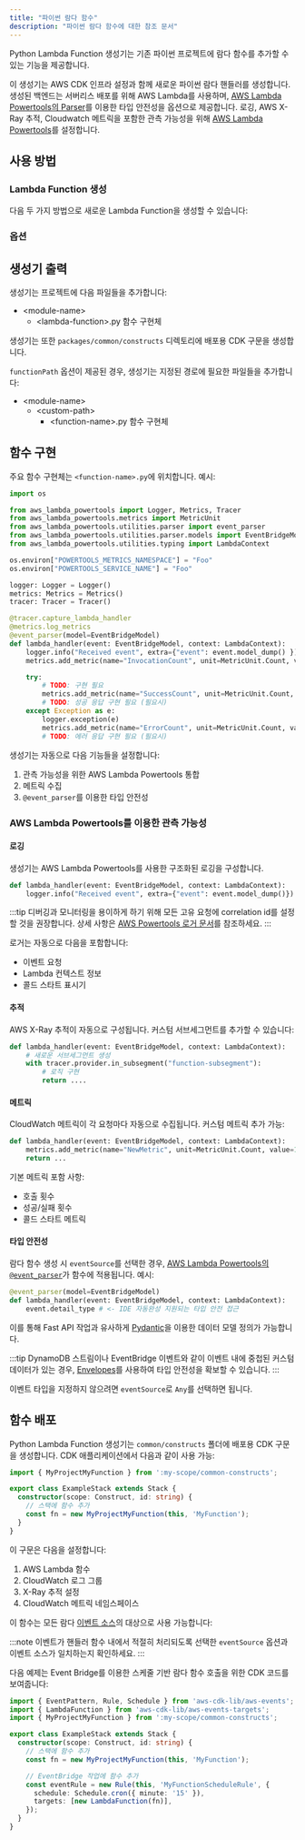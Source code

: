 ```yaml
---
title: "파이썬 람다 함수"
description: "파이썬 람다 함수에 대한 참조 문서"
---
```





Python Lambda Function 생성기는 기존 파이썬 프로젝트에 람다 함수를 추가할 수 있는 기능을 제공합니다.

이 생성기는 AWS CDK 인프라 설정과 함께 새로운 파이썬 람다 핸들러를 생성합니다. 생성된 백엔드는 서버리스 배포를 위해 AWS Lambda를 사용하며, [AWS Lambda Powertools의 Parser](https://docs.powertools.aws.dev/lambda/python/latest/utilities/parser/)를 이용한 타입 안전성을 옵션으로 제공합니다. 로깅, AWS X-Ray 추적, Cloudwatch 메트릭을 포함한 관측 가능성을 위해 [AWS Lambda Powertools](https://docs.powertools.aws.dev/lambda/python/latest/)를 설정합니다.

## 사용 방법

### Lambda Function 생성

다음 두 가지 방법으로 새로운 Lambda Function을 생성할 수 있습니다:

<RunGenerator generator="py#lambda-function" />

### 옵션

<GeneratorParameters generator="py#lambda-function" />

## 생성기 출력

생성기는 프로젝트에 다음 파일들을 추가합니다:

<FileTree>

- \<module-name>
  - \<lambda-function>.py 함수 구현체

</FileTree>

생성기는 또한 `packages/common/constructs` 디렉토리에 배포용 CDK 구문을 생성합니다.

`functionPath` 옵션이 제공된 경우, 생성기는 지정된 경로에 필요한 파일들을 추가합니다:

<FileTree>

- \<module-name>
  - \<custom-path>
    - \<function-name>.py 함수 구현체

</FileTree>

## 함수 구현

주요 함수 구현체는 `<function-name>.py`에 위치합니다. 예시:

```python
import os

from aws_lambda_powertools import Logger, Metrics, Tracer
from aws_lambda_powertools.metrics import MetricUnit
from aws_lambda_powertools.utilities.parser import event_parser
from aws_lambda_powertools.utilities.parser.models import EventBridgeModel
from aws_lambda_powertools.utilities.typing import LambdaContext

os.environ["POWERTOOLS_METRICS_NAMESPACE"] = "Foo"
os.environ["POWERTOOLS_SERVICE_NAME"] = "Foo"

logger: Logger = Logger()
metrics: Metrics = Metrics()
tracer: Tracer = Tracer()

@tracer.capture_lambda_handler
@metrics.log_metrics
@event_parser(model=EventBridgeModel)
def lambda_handler(event: EventBridgeModel, context: LambdaContext):
    logger.info("Received event", extra={"event": event.model_dump() })
    metrics.add_metric(name="InvocationCount", unit=MetricUnit.Count, value=1)

    try:
        # TODO: 구현 필요
        metrics.add_metric(name="SuccessCount", unit=MetricUnit.Count, value=1)
        # TODO: 성공 응답 구현 필요 (필요시)
    except Exception as e:
        logger.exception(e)
        metrics.add_metric(name="ErrorCount", unit=MetricUnit.Count, value=1)
        # TODO: 에러 응답 구현 필요 (필요시)
```

생성기는 자동으로 다음 기능들을 설정합니다:

1. 관측 가능성을 위한 AWS Lambda Powertools 통합
2. 메트릭 수집
3. `@event_parser`를 이용한 타입 안전성

### AWS Lambda Powertools를 이용한 관측 가능성

#### 로깅

생성기는 AWS Lambda Powertools를 사용한 구조화된 로깅을 구성합니다.

```python
def lambda_handler(event: EventBridgeModel, context: LambdaContext):
    logger.info("Received event", extra={"event": event.model_dump()})
```

:::tip
디버깅과 모니터링을 용이하게 하기 위해 모든 고유 요청에 correlation id를 설정할 것을 권장합니다. 상세 사항은 [AWS Powertools 로거 문서](https://docs.powertools.aws.dev/lambda/python/2.22.0/core/logger/#setting-a-correlation-id)를 참조하세요.
:::

로거는 자동으로 다음을 포함합니다:
- 이벤트 요청
- Lambda 컨텍스트 정보
- 콜드 스타트 표시기

#### 추적

AWS X-Ray 추적이 자동으로 구성됩니다. 커스텀 서브세그먼트를 추가할 수 있습니다:

```python
def lambda_handler(event: EventBridgeModel, context: LambdaContext):
    # 새로운 서브세그먼트 생성
    with tracer.provider.in_subsegment("function-subsegment"):
        # 로직 구현
        return ....
```

#### 메트릭

CloudWatch 메트릭이 각 요청마다 자동으로 수집됩니다. 커스텀 메트릭 추가 가능:

```python
def lambda_handler(event: EventBridgeModel, context: LambdaContext):
    metrics.add_metric(name="NewMetric", unit=MetricUnit.Count, value=1)
    return ...
```

기본 메트릭 포함 사항:
- 호출 횟수
- 성공/실패 횟수
- 콜드 스타트 메트릭

#### 타입 안전성

람다 함수 생성 시 `eventSource`를 선택한 경우, [AWS Lambda Powertools의 `@event_parser`](https://docs.powertools.aws.dev/lambda/python/latest/utilities/parser/)가 함수에 적용됩니다. 예시:

```python {3}
@event_parser(model=EventBridgeModel)
def lambda_handler(event: EventBridgeModel, context: LambdaContext):
    event.detail_type # <- IDE 자동완성 지원되는 타입 안전 접근
```

이를 통해 <Link path="guides/fastapi">Fast API</Link> 작업과 유사하게 [Pydantic](https://docs.pydantic.dev/latest/)을 이용한 데이터 모델 정의가 가능합니다.

:::tip
DynamoDB 스트림이나 EventBridge 이벤트와 같이 이벤트 내에 중첩된 커스텀 데이터가 있는 경우, [Envelopes](https://docs.powertools.aws.dev/lambda/python/latest/utilities/parser/#envelopes)를 사용하여 타입 안전성을 확보할 수 있습니다.
:::

이벤트 타입을 지정하지 않으려면 `eventSource`로 `Any`를 선택하면 됩니다.

## 함수 배포

Python Lambda Function 생성기는 `common/constructs` 폴더에 배포용 CDK 구문을 생성합니다. CDK 애플리케이션에서 다음과 같이 사용 가능:

```ts
import { MyProjectMyFunction } from ':my-scope/common-constructs';

export class ExampleStack extends Stack {
  constructor(scope: Construct, id: string) {
    // 스택에 함수 추가
    const fn = new MyProjectMyFunction(this, 'MyFunction');
  }
}
```

이 구문은 다음을 설정합니다:
1. AWS Lambda 함수
2. CloudWatch 로그 그룹
3. X-Ray 추적 설정
4. CloudWatch 메트릭 네임스페이스

이 함수는 모든 람다 [이벤트 소스](https://docs.powertools.aws.dev/lambda/python/latest/utilities/parser/)의 대상으로 사용 가능합니다:

:::note
이벤트가 핸들러 함수 내에서 적절히 처리되도록 선택한 `eventSource` 옵션과 이벤트 소스가 일치하는지 확인하세요.
:::

다음 예제는 Event Bridge를 이용한 스케줄 기반 람다 함수 호출을 위한 CDK 코드를 보여줍니다:

```ts
import { EventPattern, Rule, Schedule } from 'aws-cdk-lib/aws-events';
import { LambdaFunction } from 'aws-cdk-lib/aws-events-targets';
import { MyProjectMyFunction } from ':my-scope/common-constructs';

export class ExampleStack extends Stack {
  constructor(scope: Construct, id: string) {
    // 스택에 함수 추가
    const fn = new MyProjectMyFunction(this, 'MyFunction');

    // EventBridge 작업에 함수 추가
    const eventRule = new Rule(this, 'MyFunctionScheduleRule', {
      schedule: Schedule.cron({ minute: '15' }),
      targets: [new LambdaFunction(fn)],
    });
  }
}
```